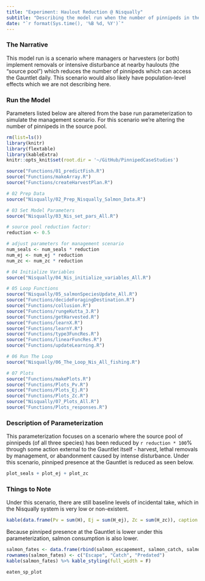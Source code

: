 ```yaml
---
title: "Experiment: Haulout Reduction @ Nisqually"
subtitle: "Describing the model run when the number of pinnipeds in the source pool are reduced at Nisqually"
date: "`r format(Sys.time(), '%B %d, %Y')`"
---
```


### The Narrative

This model run is a scenario where managers or harvesters (or both) implement removals or intensive disturbance at nearby haulouts (the "source pool") which reduces the number of pinnipeds which can access the Gauntlet daily. This scenario would also likely have population-level effects which we are not describing here.

### Run the Model

Parameters listed below are altered from the base run parameterization to simulate the management scenario. For this scenario we're altering the number of pinnipeds in the source pool.

```r
rm(list=ls())
library(knitr)
library(flextable)
library(kableExtra)
knitr::opts_knit$set(root.dir = '~/GitHub/PinnipedCaseStudies')
```

```r
source("Functions/01_predictFish.R")
source("Functions/makeArray.R")
source("Functions/createHarvestPlan.R")

# 02 Prep Data
source("Nisqually/02_Prep_Nisqually_Salmon_Data.R")

# 03 Set Model Parameters
source("Nisqually/03_Nis_set_pars_All.R")
```

```r

# source pool reduction factor:
reduction <- 0.5

# adjust parameters for management scenario
num_seals <- num_seals * reduction
num_ej <- num_ej * reduction
num_zc <- num_zc * reduction
```

```r
# 04 Initialize Variables
source("Nisqually/04_Nis_initialize_variables_All.R")

# 05 Loop Functions
source("Nisqually/05_salmonSpeciesUpdate_All.R")
source("Functions/decideForagingDestination.R")
source("Functions/collusion.R")
source("Functions/rungeKutta_3.R")
source("Functions/getHarvested.R")
source("Functions/learnX.R")
source("Functions/learnY.R")
source("Functions/type3FuncRes.R")
source("Functions/linearFuncRes.R")
source("Functions/updateLearning.R")

# 06 Run The Loop
source("Nisqually/06_The_Loop_Nis_All_fishing.R")

# 07 Plots
source("Functions/makePlots.R")
source("Functions/Plots_Pv.R")
source("Functions/Plots_Ej.R")
source("Functions/Plots_Zc.R")
source("Nisqually/07_Plots_All.R")
source("Functions/Plots_responses.R")
```

### Description of Parameterization

This parameterization focuses on a scenario where the source pool of pinnipeds (of all three species) has been reduced by `r reduction * 100`% through some action external to the Gauntlet itself - harvest, lethal removals by management, or abandonment caused by intense disturbance. Under this scenario, pinniped presence at the Gauntlet is reduced as seen below.

```r
plot_seals + plot_ej + plot_zc
```

### Things to Note

Under this scenario, there are still baseline levels of incidental take, which in the Nisqually system is very low or non-existent.

```r
kable(data.frame(Pv = sum(H), Ej = sum(H_ej), Zc = sum(H_zc)), caption = "Harvested Pinnipeds") %>% kable_styling(full_width = F)
```

Because pinniped presence at the Gauntlet is lower under this parameterization, salmon consumption is also lower.

```r
salmon_fates <- data.frame(rbind(salmon_escapement, salmon_catch, salmon_consumed))
rownames(salmon_fates) <- c("Escape", "Catch", "Predated")
kable(salmon_fates) %>% kable_styling(full_width = F)
```

```r
eaten_sp_plot
```





